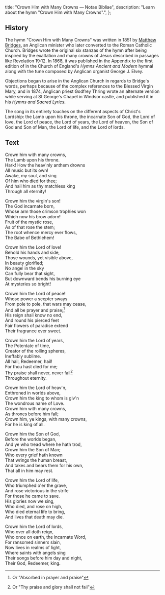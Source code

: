   title: "Crown Him with Many Crowns — Notae Bibliae",
  description: "Learn about the hymn \"Crown Him with Many Crowns\".",
};

<Initial text="Crown Him with Many Crowns" />

## History

The hymn "Crown Him with Many Crowns" was written in 1851 by [Matthew Bridges](/liturgy/music/composers/matthew-bridges), an Anglican minister who later converted to the Roman Catholic Church. Bridges wrote the original six stanzas of the hymn after being inspired by the exaltation and many crowns of Jesus described in passages like Revelation 19:12. In 1868, it was published in the Appendix to the first edition of in the Church of England's *Hymns Ancient and Modern* hymnal along with the tune *<Definition lang="latin" anchor="diademata" text='"Diademata"' />* composed by Anglican organist George J. Elvey.

Objections began to arise in the Anglican Church in regards to Bridge's words, perhaps because of the complex references to the Blessed Virgin Mary, and in 1874, Anglican priest Godfrey Thring wrote an alternate version while serving at St George's Chapel in Windsor castle, and published it in his *Hymns and Sacred Lyrics*.

The song in its entirety touches on the different aspects of Christ's Lordship: the Lamb upon his throne, the incarnate Son of God, the Lord of love, the Lord of peace, the Lord of years, the Lord of heaven, the Son of God and Son of Man, the Lord of life, and the Lord of lords.

## Text

Crown him with ma­ny crowns,<br/>
The Lamb up­on his throne.<br/>
Hark! How the heav'n­ly an­them drowns<br/>
All mu­sic but its own!<br/>
Awake, my soul, and sing<br/>
Of him who died for thee;<br/>
And hail him as thy match­less king<br/>
Through all eter­ni­ty!

Crown him the vir­gin's son!<br/>
The God in­car­nate born,<br/>
Whose arm those crim­son tro­phies won<br/>
Which now his brow adorn!<br/>
Fruit of the mys­tic rose,<br/>
As of that rose the stem;<br/>
The root whence mer­cy ev­er flows,<br/>
The Babe of Beth­le­hem!

Crown him the Lord of love!<br/>
Behold his hands and side,<br/>
Those wounds, yet vi­si­ble above,<br/>
In beau­ty glo­ri­fied;<br/>
No an­gel in the sky<br/>
Can ful­ly bear that sight,<br/>
But down­ward bends his burn­ing eye<br/>
At mys­ter­ies so bright!

Crown him the Lord of peace!<br/>
Whose pow­er a scep­ter sways<br/>
From pole to pole, that wars may cease,<br/>
And all be prayer and praise;[^1]<br/>
His reign shall know no end,<br/>
And round his pierc­ed feet<br/>
Fair flow­ers of pa­ra­dise ex­tend<br/>
Their frag­rance ev­er sweet.

Crown him the Lord of years,<br/>
The Po­ten­tate of time,<br/>
Creator of the roll­ing spheres,<br/>
Ineffably sub­lime.<br/>
All hail, Re­deem­er, hail!<br/>
For thou hast died for me;<br/>
Thy praise shall never, never fail[^2]<br/>
Throughout eter­ni­ty.

Crown him the Lord of heav'n,<br/>
Enthroned in worlds above,<br/>
Crown him the king to whom is giv'n<br/>
The won­drous name of Love.<br/>
Crown him with ma­ny crowns,<br/>
As thrones be­fore him fall;<br/>
Crown him, ye kings, with ma­ny crowns,<br/>
For he is king of all.

Crown him the Son of God,<br/>
Before the worlds be­gan,<br/>
And ye who tread where he hath trod,<br/>
Crown him the Son of Man;<br/>
Who ev­ery grief hath known<br/>
That wrings the hu­man breast,<br/>
And takes and bears them for his own,<br/>
That all in him may rest.

Crown him the Lord of life,<br/>
Who tri­umphed o'er the grave,<br/>
And rose vic­to­ri­ous in the strife<br/>
For those he came to save.<br/>
His glo­ries now we sing,<br/>
Who died, and rose on high,<br/>
Who died eter­nal life to bring,<br/>
And lives that death may die.

Crown him the Lord of lords,<br/>
Who ov­er all doth reign,<br/>
Who once on earth, the in­car­nate Word,<br/>
For ran­somed sin­ners slain,<br/>
Now lives in realms of light,<br/>
Where saints with an­gels sing<br/>
Their songs be­fore him day and night,<br/>
Their God, Re­deem­er, king.

[^1]: Or "Absorbed in pray­er and praise"
[^2]: Or "Thy praise and glo­ry shall not fail"
